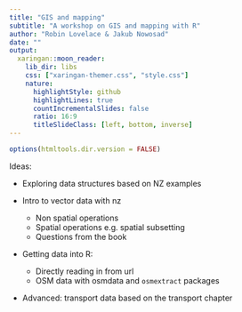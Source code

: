 ```yaml
---
title: "GIS and mapping"
subtitle: "A workshop on GIS and mapping with R"
author: "Robin Lovelace & Jakub Nowosad"
date: ""
output:
  xaringan::moon_reader:
    lib_dir: libs
    css: ["xaringan-themer.css", "style.css"]
    nature:
      highlightStyle: github
      highlightLines: true
      countIncrementalSlides: false
      ratio: 16:9
      titleSlideClass: [left, bottom, inverse]
---
```


```r
options(htmltools.dir.version = FALSE)
```

Ideas: 

- Exploring data structures based on NZ examples


- Intro to vector data with nz
  - Non spatial operations
  - Spatial operations e.g. spatial subsetting
  - Questions from the book
  
- Getting data into R:
  - Directly reading in from url
  - OSM data with osmdata and `osmextract` packages
  
  
- Advanced: transport data based on the transport chapter


